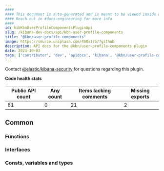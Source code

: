 ```yaml
---
####
#### This document is auto-generated and is meant to be viewed inside our experimental, new docs system.
#### Reach out in #docs-engineering for more info.
####
id: kibKbnUserProfileComponentsPluginApi
slug: /kibana-dev-docs/api/kbn-user-profile-components
title: "@kbn/user-profile-components"
image: https://source.unsplash.com/400x175/?github
description: API docs for the @kbn/user-profile-components plugin
date: 2024-10-03
tags: ['contributor', 'dev', 'apidocs', 'kibana', '@kbn/user-profile-components']
---
```




Contact [@elastic/kibana-security](https://github.com/orgs/elastic/teams/kibana-security) for questions regarding this plugin.

**Code health stats**

| Public API count  | Any count | Items lacking comments | Missing exports |
|-------------------|-----------|------------------------|-----------------|
| 81 | 0 | 21 | 2 |

## Common

### Functions
<DocDefinitionList data={kbnUserProfileComponentsObj.common.functions}/>

### Interfaces
<DocDefinitionList data={kbnUserProfileComponentsObj.common.interfaces}/>

### Consts, variables and types
<DocDefinitionList data={kbnUserProfileComponentsObj.common.misc}/>

